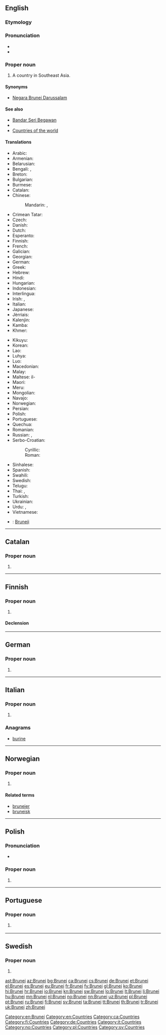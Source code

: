 ==English==
{{wikipedia}}

===Etymology===
{{rfe|lang=en}}

===Pronunciation===
* {{hyphenation|Bru|nei|lang=en}}
* {{audio|En-us-Brunei.ogg|Audio (US)|lang=en}}
{{rfp|lang=en}}

===Proper noun===
{{en-proper noun}}

# A country in Southeast Asia.

====Synonyms====
* [[Negara Brunei Darussalam]]

====See also====
* [[Bandar Seri Begawan]]
* {{pedialite}}
* [[Appendix:Countries of the world|Countries of the world]]

====Translations====
{{trans-top|A country in Southeast Asia}}
* Arabic: {{t|ar|بروناي|m|tr=brunay}}
* Armenian: {{t|hy|Բրունեյ}}
* Belarusian: {{t|be|Бруней|m|tr=Brunéj}}
* Bengali: {{t|bn|ব্রুনাই|tr=bruna'i}}, {{t|bn|ব্রুনেই|tr=brune'i}}
* Breton: {{t|br|Brunei}}
* Bulgarian: {{t+|bg|Бруней}}
* Burmese: {{t|my|ဘရူနိုင်းနိုင်ငံ|sc=Mymr}}
* Catalan: {{t+|ca|Brunei|m}}
* Chinese:
*: Mandarin: {{t|cmn|文萊|sc=Hani}}, {{t+|cmn|文莱|tr=Wénlái|sc=Hani}}
* Crimean Tatar: {{t|crh|Bruney}}
* Czech: {{t+|cs|Brunej|f}}
* Danish: {{t|da|Brunei}}
* Dutch: {{t+|nl|Brunei}}
* Esperanto: {{t|eo|Brunejo}}
* Finnish: {{t+|fi|Brunei}}
* French: {{t+|fr|Brunei}}
* Galician: {{t+|gl|Brunei}}
* Georgian: {{t|ka|ბრუნეი|sc=Geor}}
* German: {{t+|de|Brunei Darussalam}}
* Greek: {{t+|el|Μπρουνέι|n}}
* Hebrew: {{t|he|ברוניי|tr=}}
* Hindi: {{t+|hi|ब्रुनेई|tr=brunēī}}
* Hungarian: {{t+|hu|Brunei}}
* Indonesian: {{t|id|Brunei}}
* Interlingua: {{t|ia|Brunei}}
* Irish: {{t|ga|Brúiné|f}}, {{t|ga|Brúiné Darasalám|f}}
* Italian: {{t|it|Brunei}}
* Japanese: {{t+|ja|ブルネイ|tr=Burunei}}
* Jèrriais: {{t|roa-jer|Brunei Darussalam}}
* Kalenjin: {{t|kln|Brunei}}
* Kamba: {{t|kam|Brunei}}
* Khmer: {{t|km|ព្រុយណេ|sc=Khmr|tr=pruyneh}}
{{trans-mid}}
* Kikuyu: {{t|ki|Brunei}}
* Korean: {{t+|ko|브루나이|tr=Beurunai|sc=Hang}}
* Lao: {{t+|lo|ບຣູໄນ|tr=palūnai|sc=Laoo}}
* Luhya: {{t|luy|Brunei}}
* Luo: {{t|luo|Brunei}}
* Macedonian: {{t|mk|Брунеј|m|tr=Brúnej}}
* Malay: {{t|ms|Brunei}}
* Maltese: il-{{t|mt|Brunej}}
* Maori: {{t|mi|Poronai}}
* Meru: {{t|mer|Brunei}}
* Mongolian: {{t|mn|Бруней|sc=Cyrl}}
* Navajo: {{t|nv|Bwoonéí}}
* Norwegian: {{t+|no|Brunei}}
* Persian: {{t|fa|برونئی|tr=Boruney}}
* Polish: {{t+|pl|Brunei}}
* Portuguese: {{t+|pt|Brunei}}
* Quechua: {{t|qu|Bruniy}}
* Romanian: {{t|ro|Brunei}}
* Russian: {{t+|ru|Бруней|m|tr=Brunéj}}, {{t|ru|Бруней-Даруссалам|m|tr=Brunéj-Darussalám}}
* Serbo-Croatian:
*: Cyrillic: {{t|sh|Брунеј|m|sc=Cyrl}}
*: Roman: {{t+|sh|Brunej|m}}
* Sinhalese: {{t|si|බෲනායි|sc=Sinh}}
* Spanish: {{t+|es|Brunéi}}
* Swahili: {{t+|sw|Brunei}}
* Swedish: {{t+|sv|Brunei}}
* Telugu: {{t+|te|బ్రూనై|sc=Telu}}
* Thai: {{t|th|ประเทศบรูไน|tr=bpràtêt bàrŏonai}}, {{t|th|บรูไน|tr=bàrŏonai}}
* Turkish: {{t+|tr|Bruney}}
* Ukrainian: {{t+|uk|Бруней|m|tr=Brunéj}}
* Urdu: {{t|ur|برونائی}}, {{t|ur|برونائی دارالسلام}}
* Vietnamese: {{t|vi|Brunei}}
{{trans-bottom}}

{{checktrans-top}}
* {{ttbc|sh}}: [[Bruneji]] {{g|m-p}}
{{trans-bottom}}

[[Category:en:Brunei]]
[[Category:en:Countries]]

----

==Catalan==
{{wikipedia|lang=ca}}

===Proper noun===
{{ca-proper noun|m}}

# {{l/en|Brunei}}

[[Category:ca:Countries]]

----

==Finnish==
{{wikipedia|lang=fi}}

===Proper noun===
{{fi-proper noun}}

# {{l/en|Brunei}}

====Declension====
{{fi-decl-maa|n=sg|Brunei|a}}

[[Category:fi:Countries]]

----

==German==
{{wikipedia|lang=de}}

===Proper noun===
{{de-proper noun|n}}

# {{l/en|Brunei}}

[[Category:de:Countries]]

----

==Italian==
{{wikipedia|lang=it}}

===Proper noun===
{{it-proper noun|g=m}}

# {{l/en|Brunei}}

===Anagrams===
* [[burine#Italian|burine]]

[[Category:it:Countries]]

----

==Norwegian==

===Proper noun===
{{no-proper noun}}

# {{l/en|Brunei}}

====Related terms====
* [[bruneier]]
* [[bruneisk]]

[[Category:no:Countries]]

----

==Polish==

===Pronunciation===
* {{audio|Pl-Brunei.ogg|Audio|lang=pl}}

===Proper noun===
{{head|pl|proper noun|g=n|undeclinable}}

# {{l/en|Brunei}}

[[Category:pl:Countries]]

----

==Portuguese==

===Proper noun===
{{pt-proper noun|m}}

# {{l/en|Brunei}} {{gloss|A country in Southeast Asia}}

----

==Swedish==

===Proper noun===
{{head|sv|proper noun}}

# {{l/en|Brunei}}

[[Category:sv:Countries]]

[[ast:Brunei]]
[[az:Brunei]]
[[bg:Brunei]]
[[ca:Brunei]]
[[cs:Brunei]]
[[de:Brunei]]
[[et:Brunei]]
[[el:Brunei]]
[[es:Brunei]]
[[eu:Brunei]]
[[fr:Brunei]]
[[fy:Brunei]]
[[gl:Brunei]]
[[ko:Brunei]]
[[hi:Brunei]]
[[hr:Brunei]]
[[io:Brunei]]
[[kn:Brunei]]
[[sw:Brunei]]
[[lo:Brunei]]
[[lt:Brunei]]
[[li:Brunei]]
[[hu:Brunei]]
[[mn:Brunei]]
[[nl:Brunei]]
[[no:Brunei]]
[[nn:Brunei]]
[[uz:Brunei]]
[[pl:Brunei]]
[[pt:Brunei]]
[[ru:Brunei]]
[[fi:Brunei]]
[[sv:Brunei]]
[[ta:Brunei]]
[[tt:Brunei]]
[[th:Brunei]]
[[tr:Brunei]]
[[uk:Brunei]]
[[zh:Brunei]]